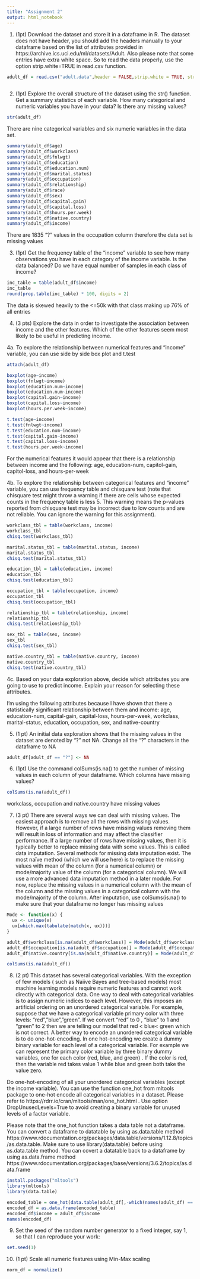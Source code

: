 ```yaml
---
title: "Assignment 2"
output: html_notebook
---
```


1. (1pt) Download the dataset and store it in a dataframe in R. The dataset does not have header, you should
add the headers manually to your dataframe based on the list of attributes provided in
https://archive.ics.uci.edu/ml/datasets/Adult. Also please note that some entries have extra white space. So
to read the data properly, use the option strip.white=TRUE in read.csv function.

```r
adult_df = read.csv("adult.data",header = FALSE,strip.white = TRUE, stringsAsFactors = TRUE,col.names = c("age","workclass","fnlwgt","education","education-num","marital-status","occupation",
                                                                                "relationship","race","sex","capital-gain","capital-loss","hours-per-week","native-country","income"))
```
2. (1pt) Explore the overall structure of the dataset using the str() function. Get a summary statistics of each
variable. How many categorical and numeric variables you have in your data? Is there any missing values?

```r
str(adult_df)
```

There are nine categorical variables and six numeric variables in the data set. 

```r
summary(adult_df$age)
summary(adult_df$workclass)
summary(adult_df$fnlwgt)
summary(adult_df$education)
summary(adult_df$education.num)
summary(adult_df$marital.status)
summary(adult_df$occupation)
summary(adult_df$relationship)
summary(adult_df$race)
summary(adult_df$sex)
summary(adult_df$capital.gain)
summary(adult_df$capital.loss)
summary(adult_df$hours.per.week)
summary(adult_df$native.country)
summary(adult_df$income)
```

There are 1835 "?" values in the occupation column therefore the data set is missing values

3. (1pt) Get the frequency table of the “income” variable to see how many observations you have in each category of the income variable. Is the data balanced? Do we have equal number of samples in each class of income?
```r
inc_table = table(adult_df$income)
inc_table
round(prop.table(inc_table) * 100, digits = 2)
```
The data is skewed heavily to the <=50k with that class making up 76% of all entries

4. (3 pts) Explore the data in order to investigate the association between income and the other features. Which of the other features seem most likely to be useful in predicting income.

4a. To explore the relationship between numerical features and “income” variable, you can use side by side box plot and t.test
```r
attach(adult_df)
```
```r
boxplot(age~income)
boxplot(fnlwgt~income)
boxplot(education.num~income)
boxplot(education.num~income)
boxplot(capital.gain~income)
boxplot(capital.loss~income)
boxplot(hours.per.week~income)
```
```r
t.test(age~income)
t.test(fnlwgt~income)
t.test(education.num~income)
t.test(capital.gain~income)
t.test(capital.loss~income)
t.test(hours.per.week~income)
```

For the numerical features it would appear that there is a relationship between income and the following: age, education-num, capitol-gain, capitol-loss, and hours-per-week

4b. To explore the relationship between categorical features and “income” variable, you can use frequency table and chisquare test (note that chisquare test might throw a warning if there are cells whose expected counts in the frequency table is less 5. This warning means the p-values reported from chisquare test may be incorrect due to low counts and are not reliable. You can ignore the warning for this assignment).

```r
workclass_tbl = table(workclass, income)
workclass_tbl
chisq.test(workclass_tbl)

marital.status_tbl = table(marital.status, income)
marital.status_tbl
chisq.test(marital.status_tbl)

education_tbl = table(education, income)
education_tbl
chisq.test(education_tbl)

occupation_tbl = table(occupation, income)
occupation_tbl
chisq.test(occupation_tbl)

relationship_tbl = table(relationship, income)
relationship_tbl
chisq.test(relationship_tbl)

sex_tbl = table(sex, income)
sex_tbl
chisq.test(sex_tbl)

native.country_tbl = table(native.country, income)
native.country_tbl
chisq.test(native.country_tbl)
```

4c.  Based on your data exploration above, decide which attributes you are going to use to predict income.
Explain your reason for selecting these attributes.

I'm using the following attributes because I have shown that there a statistically significant relationship between them and income: age, education-num, capital-gain, capital-loss, hours-per-week, workclass, marital-status, education, occupation, sex, and native-country

5. (1 pt) An initial data exploration shows that the missing values in the dataset are denoted by “?” not
NA. Change all the “?” characters in the dataframe to NA

```r
adult_df[adult_df == "?"] <- NA
```

6. (1pt) Use the command colSums(is.na(<your dataframe>) to get the number of missing values in each
column of your dataframe. Which columns have missing values?

```r
colSums(is.na(adult_df))
```
workclass, occupation and native.country have missing values

7. (3 pt) There are several ways we can deal with missing values. The easiest approach is to remove all the
rows with missing values. However, if a large number of rows have missing values removing them will
result in loss of information and may affect the classifier performance. If a large number of rows have
missing values, then it is typically better to replace missing data with some values. This is called data
imputation. Several methods for missing data imputation exist. The most naïve method (which we will use
here) is to replace the missing values with mean of the column (for a numerical column) or mode/majority
value of the column (for a categorical column). We will use a more advanced data imputation method in a
later module. For now, replace the missing values in a numerical column with the mean of the column and
the missing values in a categorical column with the mode/majority of the column. After imputation, use
colSums(is.na(<your dataframe>) to make sure that your dataframe no longer has missing values

```r
Mode <- function(x) {
  ux <- unique(x)
  ux[which.max(tabulate(match(x, ux)))]
}
```
```r
adult_df$workclass[is.na(adult_df$workclass)] = Mode(adult_df$workclass)
adult_df$occupation[is.na(adult_df$occupation)] = Mode(adult_df$occupation)
adult_df$native.country[is.na(adult_df$native.country)] = Mode(adult_df$native.country)
```
```r
colSums(is.na(adult_df))
```

8. (2 pt) This dataset has several categorical variables. With the exception of few models ( such as Naiive Bayes and tree-based models) most machine learning models require numeric features and cannot work directly with categorical data. One way to deal with categorical variables is to assign numeric indices to each level. However, this imposes an artificial ordering on an unordered categorical variable. For example, suppose that we have a categorical variable primary color with three levels: “red”,”blue”,”green”. If we convert “red” to 0 , “blue” to 1 and “green” to 2 then we are telling our model that red < blue< green which is not correct. A better way to encode an unordered categorical variable is to do one-hot-encoding. In one hot-encoding we create a dummy binary variable for each level of a categorical variable. For example we can represent the primary color variable by three binary dummy variables, one for each color (red, blue, and green) . If the color is red, then the variable red takes value 1 while blue and green both take the value zero.

Do one-hot-encoding of all your unordered categorical variables (except the income variable). You can use the function one_hot from mltools package to one-hot encode all categorical variables in a dataset. Please refer to https://rdrr.io/cran/mltools/man/one_hot.html . Use option DropUnusedLevels=True to avoid creating a binary variable for unused levels of a factor variable.

Please note that the one_hot function takes a data table not a dataframe. You can convert a dataframe to datatable by using as.data.table method https://www.rdocumentation.org/packages/data.table/versions/1.12.8/topics/as.data.table. Make sure to use library(data.table) before using as.data.table method. You can covert a datatable back to a dataframe by using as.data.frame method https://www.rdocumentation.org/packages/base/versions/3.6.2/topics/as.data.frame

```r
install.packages("mltools")
library(mltools)
library(data.table)
```

```r
encoded_table = one_hot(data.table(adult_df[,-which(names(adult_df) == "income")]), dropUnusedLevels = TRUE)
encoded_df = as.data.frame(encoded_table)
encoded_df$income = adult_df$income
names(encoded_df)
```

9. Set the seed of the random number generator to a fixed integer, say 1, so that I can reproduce your work:
```r
set.seed(1)
```


10. (1 pt) Scale all numeric features using Min-Max scaling

```r
norm_df = normalize()
```

























